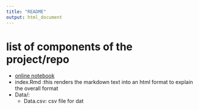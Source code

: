 ```yaml
---
title: "README"
output: html_document
---
```


# list of components of the project/repo
* [online notebook](https://github.com/stephenrkeller/PBIO381_srkeller_labnotebook/blob/master/Online_notebook.md)    
* index.Rmd :this renders the markdown text into an html format to explain the overall format   
* Data/:     
    * Data.csv: csv file for dat   
  